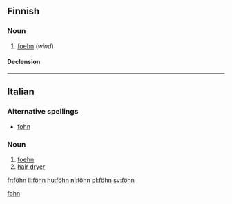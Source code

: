 ==Finnish==

===Noun===
{{infl|fi|noun}}

# [[foehn]] (''wind'')

====Declension====
{{fi-decl-risti|föhn|||ä}}

----

==Italian==

===Alternative spellings===
* [[fohn]]

===Noun===
{{infl|it|noun}} {{m|inv}}

# [[foehn]]
# [[hair dryer]]

[[Category:English words spelled with diacritics|fohn]]

[[fr:föhn]]
[[li:föhn]]
[[hu:föhn]]
[[nl:föhn]]
[[pl:föhn]]
[[sv:föhn]]